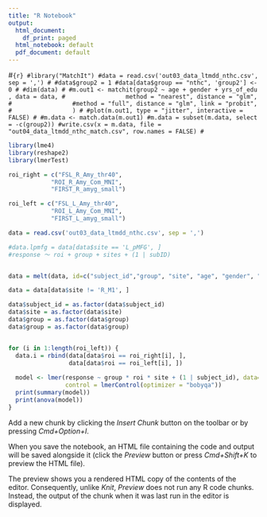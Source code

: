```yaml
---
title: "R Notebook"
output:
  html_document:
    df_print: paged
  html_notebook: default
  pdf_document: default
---
```


#```{r}
#library("MatchIt")
#data = read.csv('out03_data_ltmdd_nthc.csv', sep = ',')
#
#data$group2 = 1
#data[data$group == "nthc", 'group2'] <- 0
#
#dim(data)
#
#m.out1 <- matchit(group2 ~ age + gender + yrs_of_edu , data = data,
#                 method = "nearest", distance = "glm",
#                 #method = "full", distance = "glm", link = "probit",
#                 )
#
#plot(m.out1, type = "jitter", interactive = FALSE)
#
#m.data <- match.data(m.out1)
#m.data = subset(m.data, select = -c(group2))
#write.csv(x = m.data, file = "out04_data_ltmdd_nthc_match.csv", row.names = FALSE)
#```


```r
library(lme4)
library(reshape2)
library(lmerTest)

roi_right = c("FSL_R_Amy_thr40", 
            "ROI_R_Amy_Com_MNI",
            "FIRST_R_amyg_small")

roi_left = c("FSL_L_Amy_thr40",
            "ROI_L_Amy_Com_MNI",
            "FIRST_L_amyg_small")

data = read.csv('out03_data_ltmdd_nthc.csv', sep = ',')

#data.lpmfg = data[data$site == 'L_pMFG', ]
#response ～ roi + group + sites + (1 | subID)


data = melt(data, id=c("subject_id","group", "site", "age", "gender", "yrs_of_edu"), value.name = 'response', variable.name = 'roi')

data = data[data$site != 'R_M1', ]

data$subject_id = as.factor(data$subject_id)
data$site = as.factor(data$site)
data$group = as.factor(data$group)
data$group = as.factor(data$group)


for (i in 1:length(roi_left)) {
  data.i = rbind(data[data$roi == roi_right[i], ],
                 data[data$roi == roi_left[i], ])
  
  model <- lmer(response ~ group * roi * site + (1 | subject_id), data=data.i, REML = FALSE,
                control = lmerControl(optimizer = "bobyqa"))
  print(summary(model))
  print(anova(model))
}


```
Add a new chunk by clicking the *Insert Chunk* button on the toolbar or by pressing *Cmd+Option+I*.

When you save the notebook, an HTML file containing the code and output will be saved alongside it (click the *Preview* button or press *Cmd+Shift+K* to preview the HTML file). 

The preview shows you a rendered HTML copy of the contents of the editor. Consequently, unlike *Knit*, *Preview* does not run any R code chunks. Instead, the output of the chunk when it was last run in the editor is displayed.

